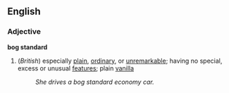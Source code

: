 ==English==
===Adjective===
'''bog standard'''
#(''British'') especially [[plain]], [[ordinary]], or [[unremarkable]]; having no special, excess or unusual  [[feature]]s; plain [[vanilla]]
#:''She drives a bog standard economy car.''